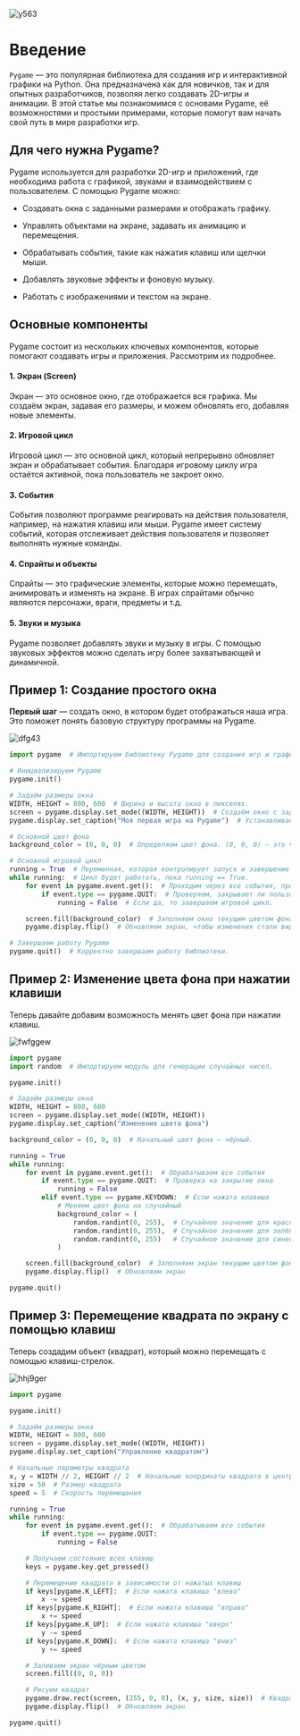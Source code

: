 ![y563](https://github.com/Codynodycom/library-py-easy/blob/main/python-theory/18-pygame/images/pygame.png)

# Введение

`Pygame` — это популярная библиотека для создания игр и интерактивной графики на Python. Она предназначена как для новичков, так и для опытных разработчиков, позволяя легко создавать 2D-игры и анимации. В этой статье мы познакомимся с основами Pygame, её возможностями и простыми примерами, которые помогут вам начать свой путь в мире разработки игр.

## Для чего нужна Pygame?

Pygame используется для разработки 2D-игр и приложений, где необходима работа с графикой, звуками и взаимодействием с пользователем. С помощью Pygame можно:

- Создавать окна с заданными размерами и отображать графику.

- Управлять объектами на экране, задавать их анимацию и перемещения.

- Обрабатывать события, такие как нажатия клавиш или щелчки мыши.

- Добавлять звуковые эффекты и фоновую музыку.

- Работать с изображениями и текстом на экране.

## Основные компоненты

Pygame состоит из нескольких ключевых компонентов, которые помогают создавать игры и приложения. Рассмотрим их подробнее.

#### 1. Экран (Screen)
Экран — это основное окно, где отображается вся графика. Мы создаём экран, задавая его размеры, и можем обновлять его, добавляя новые элементы.

#### 2. Игровой цикл
Игровой цикл — это основной цикл, который непрерывно обновляет экран и обрабатывает события. Благодаря игровому циклу игра остаётся активной, пока пользователь не закроет окно.

#### 3. События
События позволяют программе реагировать на действия пользователя, например, на нажатия клавиш или мыши. Pygame имеет систему событий, которая отслеживает действия пользователя и позволяет выполнять нужные команды.

#### 4. Спрайты и объекты
Спрайты — это графические элементы, которые можно перемещать, анимировать и изменять на экране. В играх спрайтами обычно являются персонажи, враги, предметы и т.д.

#### 5. Звуки и музыка
Pygame позволяет добавлять звуки и музыку в игры. С помощью звуковых эффектов можно сделать игру более захватывающей и динамичной.

## Пример 1: Создание простого окна

**Первый шаг** — создать окно, в котором будет отображаться наша игра. Это поможет понять базовую структуру программы на Pygame.

![dfg43](https://github.com/Codynodycom/library-py-easy/blob/main/python-theory/18-pygame/images/py-1.png)

```python
import pygame  # Импортируем библиотеку Pygame для создания игр и графики.

# Инициализируем Pygame
pygame.init()

# Задаём размеры окна
WIDTH, HEIGHT = 800, 600  # Ширина и высота окна в пикселях.
screen = pygame.display.set_mode((WIDTH, HEIGHT))  # Создаём окно с заданными размерами.
pygame.display.set_caption("Моя первая игра на Pygame")  # Устанавливаем заголовок окна.

# Основной цвет фона
background_color = (0, 0, 0)  # Определяем цвет фона. (0, 0, 0) — это чёрный цвет (RGB).

# Основной игровой цикл
running = True  # Переменная, которая контролирует запуск и завершение игры.
while running:  # Цикл будет работать, пока running == True.
    for event in pygame.event.get():  # Проходим через все события, произошедшие за последнее обновление.
        if event.type == pygame.QUIT:  # Проверяем, закрывает ли пользователь окно.
            running = False  # Если да, то завершаем игровой цикл.

    screen.fill(background_color)  # Заполняем окно текущим цветом фона.
    pygame.display.flip()  # Обновляем экран, чтобы изменения стали видны.

# Завершаем работу Pygame
pygame.quit()  # Корректно завершаем работу библиотеки.
```

## Пример 2: Изменение цвета фона при нажатии клавиши

Теперь давайте добавим возможность менять цвет фона при нажатии клавиш.

![fwfggew](https://github.com/Codynodycom/library-py-easy/blob/main/python-theory/18-pygame/images/py-2.png)

```python
import pygame
import random  # Импортируем модуль для генерации случайных чисел.

pygame.init()

# Задаём размеры окна
WIDTH, HEIGHT = 800, 600
screen = pygame.display.set_mode((WIDTH, HEIGHT))
pygame.display.set_caption("Изменение цвета фона")

background_color = (0, 0, 0)  # Начальный цвет фона — чёрный.

running = True
while running:
    for event in pygame.event.get():  # Обрабатываем все события
        if event.type == pygame.QUIT:  # Проверка на закрытие окна
            running = False
        elif event.type == pygame.KEYDOWN:  # Если нажата клавиша
            # Меняем цвет фона на случайный
            background_color = (
                random.randint(0, 255),  # Случайное значение для красного цвета (от 0 до 255)
                random.randint(0, 255),  # Случайное значение для зелёного цвета
                random.randint(0, 255)   # Случайное значение для синего цвета
            )

    screen.fill(background_color)  # Заполняем экран текущим цветом фона
    pygame.display.flip()  # Обновляем экран

pygame.quit()
```

## Пример 3: Перемещение квадрата по экрану с помощью клавиш

Теперь создадим объект (квадрат), который можно перемещать с помощью клавиш-стрелок.

![hhj9ger](https://github.com/Codynodycom/library-py-easy/blob/main/python-theory/18-pygame/images/py-3.png)

```python
import pygame

pygame.init()

# Задаём размеры окна
WIDTH, HEIGHT = 800, 600
screen = pygame.display.set_mode((WIDTH, HEIGHT))
pygame.display.set_caption("Управление квадратом")

# Начальные параметры квадрата
x, y = WIDTH // 2, HEIGHT // 2  # Начальные координаты квадрата в центре окна
size = 50  # Размер квадрата
speed = 5  # Скорость перемещения

running = True
while running:
    for event in pygame.event.get():  # Обрабатываем все события
        if event.type == pygame.QUIT:
            running = False

    # Получаем состояние всех клавиш
    keys = pygame.key.get_pressed()

    # Перемещение квадрата в зависимости от нажатых клавиш
    if keys[pygame.K_LEFT]:  # Если нажата клавиша "влево"
        x -= speed
    if keys[pygame.K_RIGHT]:  # Если нажата клавиша "вправо"
        x += speed
    if keys[pygame.K_UP]:  # Если нажата клавиша "вверх"
        y -= speed
    if keys[pygame.K_DOWN]:  # Если нажата клавиша "вниз"
        y += speed

    # Заливаем экран чёрным цветом
    screen.fill((0, 0, 0))

    # Рисуем квадрат
    pygame.draw.rect(screen, (255, 0, 0), (x, y, size, size))  # Квадрат красного цвета
    pygame.display.flip()  # Обновляем экран

pygame.quit()
```

